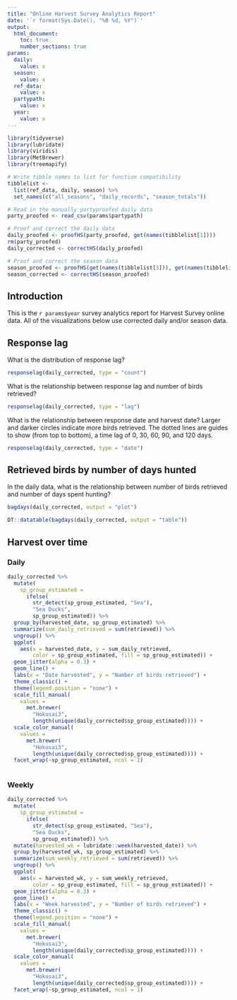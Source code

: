 ---
title: "Online Harvest Survey Analytics Report"
date: '`r format(Sys.Date(), "%B %d, %Y")`'
output:
  html_document:
    toc: true
    number_sections: true
params:
  daily:
    value: x
  season:
    value: x
  ref_data:
    value: x
  partypath:
    value: x
  year:
    value: x
---

```{r, libs, message = FALSE, warning = FALSE, echo = FALSE, include = FALSE}

library(tidyverse)
library(lubridate)
library(viridis)
library(MetBrewer)
library(treemapify)

# Write tibble names to list for function compatibility
tibblelist <-
  list(ref_data, daily, season) %>% 
  set_names(c("all_seasons", "daily_records", "season_totals"))

# Read in the manually partyproofed daily data
party_proofed <- read_csv(params$partypath)

# Proof and correct the daily data
daily_proofed <- proofHS(party_proofed, get(names(tibblelist[1])))
rm(party_proofed)
daily_corrected <- correctHS(daily_proofed)

# Proof and correct the season data
season_proofed <- proofHS(get(names(tibblelist[3])), get(names(tibblelist[1])))
season_corrected <- correctHS(season_proofed)
```

## Introduction

This is the `r params$year` survey analytics report for Harvest Survey online data. All of the visualizations below use corrected daily and/or season data.

## Response lag

What is the distribution of response lag?

```{r, responselag1, message = FALSE, warning = FALSE, fig.width = 6, fig.height = 4, dpi = 300, out.width = 500, fig.align = "center", echo = F}
responselag(daily_corrected, type = "count")
```

What is the relationship between response lag and number of birds retrieved?

```{r, responselag2, message = FALSE, warning = FALSE, fig.width = 6, fig.height = 4, dpi = 300, out.width = 500, fig.align = "center", echo = F}
responselag(daily_corrected, type = "lag")
```

What is the relationship between response date and harvest date? Larger and darker circles indicate more birds retrieved. The dotted lines are guides to show (from top to bottom), a time lag of 0, 30, 60, 90, and 120 days.

```{r, responselag3, message = FALSE, warning = FALSE, fig.width = 6, fig.height = 4, dpi = 300, out.width = 500, fig.align = "center", echo = F}
responselag(daily_corrected, type = "date")
```


## Retrieved birds by number of days hunted

In the daily data, what is the relationship between number of birds retrieved and number of days spent hunting?

```{r, bagdays2, message = FALSE, warning = FALSE, fig.width = 6, fig.height = 4, dpi = 300, out.width = 500, fig.align = "center", echo = F}
bagdays(daily_corrected, output = "plot")
```

```{r, bagdays1, message = FALSE, warning = FALSE, echo = F}
DT::datatable(bagdays(daily_corrected, output = "table"))
```


## Harvest over time

### Daily

```{r, bagovertime_d, message = FALSE, warning = FALSE, fig.width = 6, fig.height = 12, dpi = 300, out.width = 500, fig.align = "center", echo = F}

daily_corrected %>% 
  mutate(
    sp_group_estimated =
      ifelse(
        str_detect(sp_group_estimated, "Sea"),
        "Sea Ducks",
        sp_group_estimated)) %>% 
  group_by(harvested_date, sp_group_estimated) %>% 
  summarize(sum_daily_retrieved = sum(retrieved)) %>% 
  ungroup() %>% 
  ggplot(
    aes(x = harvested_date, y = sum_daily_retrieved, 
        color = sp_group_estimated, fill = sp_group_estimated)) + 
  geom_jitter(alpha = 0.3) +
  geom_line() +
  labs(x = "Date harvested", y = "Number of birds retrieved") +
  theme_classic() +
  theme(legend.position = "none") +
  scale_fill_manual(
    values = 
      met.brewer(
        "Hokusai3",
        length(unique(daily_corrected$sp_group_estimated)))) +
  scale_color_manual(
    values = 
      met.brewer(
        "Hokusai3",
        length(unique(daily_corrected$sp_group_estimated)))) +
  facet_wrap(~sp_group_estimated, ncol = 1) 
  
```

### Weekly

```{r, bagovertime_w, message = FALSE, warning = FALSE, fig.width = 6, fig.height = 12, dpi = 300, out.width = 500, fig.align = "center", echo = F}

daily_corrected %>% 
  mutate(
    sp_group_estimated =
      ifelse(
        str_detect(sp_group_estimated, "Sea"),
        "Sea Ducks",
        sp_group_estimated)) %>% 
  mutate(harvested_wk = lubridate::week(harvested_date)) %>% 
  group_by(harvested_wk, sp_group_estimated) %>% 
  summarize(sum_weekly_retrieved = sum(retrieved)) %>% 
  ungroup() %>% 
  ggplot(
    aes(x = harvested_wk, y = sum_weekly_retrieved, 
        color = sp_group_estimated, fill = sp_group_estimated)) + 
  geom_jitter(alpha = 0.3) +
  geom_line() +
  labs(x = "Week harvested", y = "Number of birds retrieved") +
  theme_classic() +
  theme(legend.position = "none") +
  scale_fill_manual(
    values = 
      met.brewer(
        "Hokusai3",
        length(unique(daily_corrected$sp_group_estimated)))) +
  scale_color_manual(
    values = 
      met.brewer(
        "Hokusai3",
        length(unique(daily_corrected$sp_group_estimated)))) +
  facet_wrap(~sp_group_estimated, ncol = 1) 
  
```
